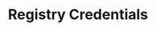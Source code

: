 ---
title: Registry Credentials
description: Manage and configure your registry credentials
sidebar_label: Registry Credentials
id: registry-credentials
---